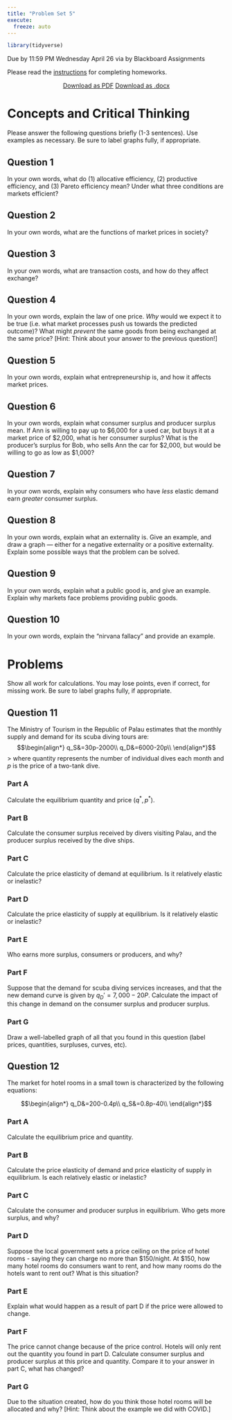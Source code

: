 ```yaml
---
title: "Problem Set 5"
execute: 
  freeze: auto
---
```


```r
library(tidyverse)
```

::: {.callout-warning appearance="minimal"}
Due by 11:59 PM Wednesday April 26 via by Blackboard Assignments
:::

Please read the [instructions](https://micros23.classes.ryansafner.com/assignments/problem-sets) for completing homeworks.

<p style="text-align:center;"><a class="btn btn-primary btn-lg" target="_blank" href="/files/assignment/05-problem-set-pdf.pdf"><i class="fas fa-file-pdf"></i> Download as PDF</a> <a class="btn btn-primary btn-lg" target="_blank" href="/files/assignment/05-problem-set-docx.docx"><i class="fa-regular fa-file-word"></i> Download as .docx</a></p>

<!--## Answers

<p style="text-align:center"><a target="_blank" href="/files/assignment/05-problem-set-answers.html"><span class="btn btn-primary btn-lg"><i class="far fa-life-ring"></i> Answers</a> <a target="_blank" href="/files/assignment/05-problem-set-answers-pdf.pdf"><span class="btn btn-primary btn-lg"><i class="fas fa-file-pdf"></i> Answers (PDF)</a> </p>-->

# Concepts and Critical Thinking

Please answer the following questions briefly (1-3 sentences). Use examples as necessary. Be sure to label graphs fully, if appropriate.

## Question 1

In your own words, what do (1) allocative efficiency, (2) productive efficiency, and (3) Pareto efficiency mean? Under what three conditions are markets efficient?

## Question 2

In your own words, what are the functions of market prices in society?

## Question 3

In your own words, what are transaction costs, and how do they affect exchange?

## Question 4

In your own words, explain the law of one price. *Why* would we expect it to be true (i.e. what market processes push us towards the predicted outcome)? What might *prevent* the same goods from being exchanged at the same price? [Hint: Think about your answer to the previous question!]

## Question 5

In your own words, explain what entrepreneurship is, and how it affects market prices. 

## Question 6

In your own words, explain what consumer surplus and producer surplus mean. If Ann is willing to pay up to <span>&#36;</span>6,000 for a used car, but buys it at a market price of <span>&#36;</span>2,000, what is her consumer surplus? What is the producer's surplus for Bob, who sells Ann the car for <span>&#36;</span>2,000, but would be willing to go as low as <span>&#36;</span>1,000?

## Question 7

In your own words, explain why consumers who have *less* elastic demand earn *greater* consumer surplus.

## Question 8

In your own words, explain what an externality is. Give an example, and draw a graph — either for a negative externality or a positive externality. Explain some possible ways that the problem can be solved.

## Question 9

In your own words, explain what a public good is, and give an example. Explain why markets face problems providing public goods.

## Question 10

In your own words, explain the “nirvana fallacy” and provide an example.

# Problems

Show all work for calculations. You may lose points, even if correct, for missing work. Be sure to label graphs fully, if appropriate.

## Question 11

The Ministry of Tourism in the Republic of Palau estimates that the monthly supply and demand for its scuba diving tours are: 
$$\begin{align*}
	q_S&=30p-2000\\
	q_D&=6000-20p\\	
	\end{align*}$$
> where quantity represents the number of individual dives each month and $p$ is the price of a two-tank dive.

### Part A
Calculate the equilibrium quantity and price ($q^*,p^*)$.

### Part B
Calculate the consumer surplus received by divers visiting Palau, and the producer surplus received by the dive ships. 

### Part C
Calculate the price elasticity of demand at equilibrium. Is it relatively elastic or inelastic?

### Part D
Calculate the price elasticity of supply at equilibrium. Is it relatively elastic or inelastic?

### Part E
Who earns more surplus, consumers or producers, and why?

### Part F
Suppose that the demand for scuba diving services increases, and that the new demand curve is given by $q_D'=7,000-20P$. Calculate the impact of this change in demand on the consumer surplus and producer surplus.

### Part G
Draw a well-labelled graph of all that you found in this question (label prices, quantities, surpluses, curves, etc).

## Question 12

The market for hotel rooms in a small town is characterized by the following equations:

$$\begin{align*}
q_D&=200-0.4p\\
q_S&=0.8p-40\\ \end{align*}$$

### Part A
Calculate the equilibrium price and quantity.

### Part B
Calculate the price elasticity of demand and price elasticity of supply in equilibrium. Is each relatively elastic or inelastic?

### Part C
Calculate the consumer and producer surplus in equilibrium. Who gets more surplus, and why?

### Part D
Suppose the local government sets a price ceiling on the price of hotel rooms - saying they can charge no more than $150/night. At $150, how many hotel rooms do consumers want to rent, and how many rooms do the hotels want to rent out? What is this situation?

### Part E
Explain what would happen as a result of part D if the price were allowed to change.

### Part F
The price cannot change because of the price control. Hotels will only rent out the quantity you found in part D. Calculate consumer surplus and producer surplus at this price and quantity. Compare it to your answer in part C, what has changed?

### Part G
Due to the situation created, how do you think those hotel rooms will be allocated and why? [Hint: Think about the example we did with COVID.]
